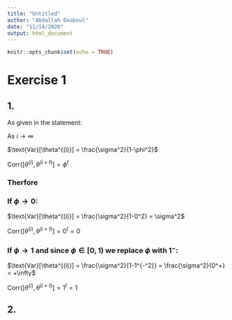 ---
title: "Untitled"
author: "Abdallah Daaboul"
date: "11/14/2020"
output: html_document
---
```{r setup, include=FALSE}
knitr::opts_chunk$set(echo = TRUE)
```
# Exercise 1
## 1.
As given in the statement:

As $i \rightarrow \infty$ 

$\text{Var}[\theta^{(i)}] = \frac{\sigma^2}{1-\phi^2}$ 

$\text{Corr}([\theta^{(i)},\theta^{(i+t)}] = \phi^t$

### Therfore

### If $\phi \rightarrow 0$:

$\text{Var}[\theta^{(i)}] = \frac{\sigma^2}{1-0^2} = \sigma^2$ 

$\text{Corr}([\theta^{(i)},\theta^{(i+t)}] = 0^t = 0$

### If $\phi \rightarrow 1$ and since $\phi\in[0,1)$ we replace $\phi$ with $1^-$:

$\text{Var}[\theta^{(i)}] = \frac{\sigma^2}{1-1^{-^2}} = \frac{\sigma^2}{0^+} = +\infty$ 

$\text{Corr}([\theta^{(i)},\theta^{(i+t)}] = 1^t = 1$

## 2.

\begin{enumerate}
\begin{tabular}{c|c|c|c}
$\text{Var}[\theta^{(i)}]$ & $\phi$ & $\sigma^2$ & $\text{Corr}[\theta^{(i)},\theta^{(i+1)}]$\\
\hline
1 & 0 & 1 & 0\\ 
1 & 0.5 & 0.75 & 0.5\\
1 & 0.8944272 & 0.2 & 0.8944272\\
1 & 0.1 & 0.99 & 0.1\\
\end{tabular}
\end{enumerate}

